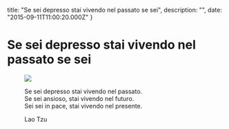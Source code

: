 

  title: "Se sei depresso stai vivendo nel passato se sei",
  description: "",
  date: "2015-09-11T11:00:20.000Z"
}


# Se sei depresso stai vivendo nel passato se sei


<figure>
  <img src={image.src} />
  <figcaption><p>Se sei depresso stai vivendo nel passato.<br/>Se sei ansioso, stai vivendo nel futuro.<br/>Sei sei in pace, stai vivendo nel presente.<br/></p><p>Lao Tzu</p></figcaption>
</figure>
    
  